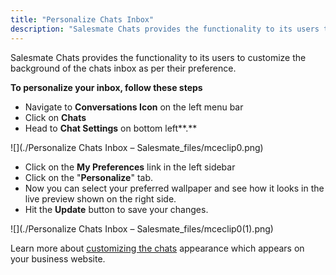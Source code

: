 ```yaml
---
title: "Personalize Chats Inbox"
description: "Salesmate Chats provides the functionality to its users to customize the background of the chats inbox as per their preference...."
---
```


Salesmate Chats provides the functionality to its users to customize the background of the chats inbox as per their preference.

**To personalize your inbox, follow these steps**

*   Navigate to **Conversations Icon** on the left menu bar
*   Click on **Chats**
*   Head to **Chat Settings** on bottom left**.**

![](./Personalize Chats Inbox – Salesmate_files/mceclip0.png)

*   Click on the **My Preferences** link in the left sidebar
*   Click on the "**Personalize**" tab.
*   Now you can select your preferred wallpaper and see how it looks in the live preview shown on the right side.
*   Hit the **Update** button to save your changes.

![](./Personalize Chats Inbox – Salesmate_files/mceclip0(1).png)

Learn more about [customizing the chats](https://support.salesmate.io/hc/en-us/articles/360058874471) appearance which appears on your business website.